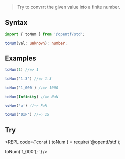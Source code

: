 
> Try to convert the given value into a finite number.

## Syntax

```ts
import { toNum } from '@opentf/std';

toNum(val: unknown): number;
```

## Examples

```ts
toNum(1) //=> 1

toNum('1.3') //=> 1.3

toNum('1_000') //=> 1000

toNum(Infinity) //=> NaN

toNum('a') //=> NaN

toNum('0xF') //=> 15
```

## Try

<REPL code={`const { toNum } = require('@opentf/std');

toNum('1_000');
`} />